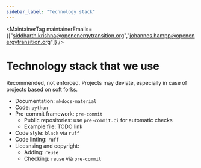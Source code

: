 ```yaml
---
sidebar_label: "Technology stack"
---
```




<MaintainerTag maintainerEmails={["siddharth.krishna@openenergytransition.org","johannes.hampp@openenergytransition.org"]} />

# Technology stack that we use

Recommended, not enforced.
Projects may deviate, especially in case of projects based on soft forks.

* Documentation: `mkdocs-material`
* Code: `python`
* Pre-commit framework: `pre-commit`
    * Public repositories: use `pre-commit.ci` for automatic checks
    * Example file: TODO link
* Code style: `black` via `ruff`
* Code linting: `ruff`
* Licesnsing and copyright:
    * Adding: `reuse`
    * Checking: `reuse` via `pre-commit`